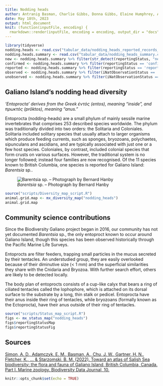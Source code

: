 ```yaml
---
title: Nodding heads
author: Antranig Basman, Charlie Gibbs, Donna Gibbs, Elaine Humphrey, Andy Lamb, Andrew Simon
date: May 18th, 2023
output: html_document
knit: (function(inputFile, encoding) {
  rmarkdown::render(inputFile, encoding = encoding, output_dir = "docs") })
---
```


```r
library(tidyverse)
nodding.heads <- read.csv("tabular_data/nodding_heads_reported_records_gridded.csv")
nodding.heads.summary <- read.csv("tabular_data/nodding_heads_summary.csv")
new <- nodding.heads.summary %>% filter(str_detect(reportingStatus, "new")) 
confirmed <- nodding.heads.summary %>% filter(reportingStatus == 'confirmed') 
reported <- nodding.heads.summary %>% filter(reportingStatus == 'reported') 
observed <- nodding.heads.summary %>% filter(iNatObservationStatus == 'observed') 
unobserved <- nodding.heads.summary %>% filter(iNatObservationStatus == 'unobserved') 
```

## Galiano Island's nodding head diversity

*‘Entoprocta’ derives from the Greek ἐντός (entos), meaning “inside”, and πρωκτός (prōktos), meaning “anus.”*

Entoprocta (nodding-heads) are a small phylum of mainly sessile marine invertebrates that comprises 253 described species worldwide. The phylum was traditionally divided into two orders: the Solitaria and Coloniales. Solitaria included solitary species that usually attach to larger organisms which produce feeding currents, such as sponges, bryozoans, polychaetes, sipunculans and ascidians, and are typically associated with just one or a few host species. Coloniales, by contrast, included colonial species that form crusts on various surfaces. However, the traditional system is no longer followed; instead four families are now recognised. Of the 11 species known to British Columbia, one species is reported for Galiano Island: *Barentsia* sp..

![*Barentsia* sp. – Photograph by Bernard Hanby](media/Barentsia_sp_Bernard_Hanby.jpg)

```r
source("scripts/Diversity_map_script.R")
animal.grid.map <- mx_diversity_map("nodding_heads")
animal.grid.map
```

## Community science contributions

Since the Biodiversity Galiano project began in 2016, our community has not yet documented *Barentsia* sp., the only entoproct known to occur around Galiano Island, though this species has been observed historically through the Pacific Marine Life Surveys.

Entoprocts are filter feeders, trapping small particles in the mucus secreted by their tentacles. An understudied group, they are easily overlooked because of their diminutive size (< 1 mm) and the superficial similarities they share with the Cnidaria and Bryozoa. With further search effort, others are likely to be detected locally.

The body plan of entoprocts consists of a cup-like calyx that bears a ring of ciliated tentacles called the lophophore, which is attached on its dorsal surface to the substrate by a long, thin stalk or pedicel. Entoprocta have their anus inside their ring of tentacles, while bryozoans (formally known as the Ectoprocta), have their anus outside of their ring of tentacles.

```r
source("scripts/Status_map_script.R")
figs <- mx_status_map("nodding_heads")
figs$reportingStatusMap
figs$reportingStatusFig
```

## Sources

[Simon, A. D., Adamczyk, E. M., Basman, A., Chu, J. W., Gartner, H. N., Fletcher, K., ... & Starzomski, B. M. (2022). Toward an atlas of Salish Sea biodiversity: the flora and fauna of Galiano Island, British Columbia, Canada. Part I. Marine zoology. Biodiversity Data Journal, 10.](https://bdj.pensoft.net/article/76050/)

```r
knitr::opts_chunk$set(echo = TRUE)
```
